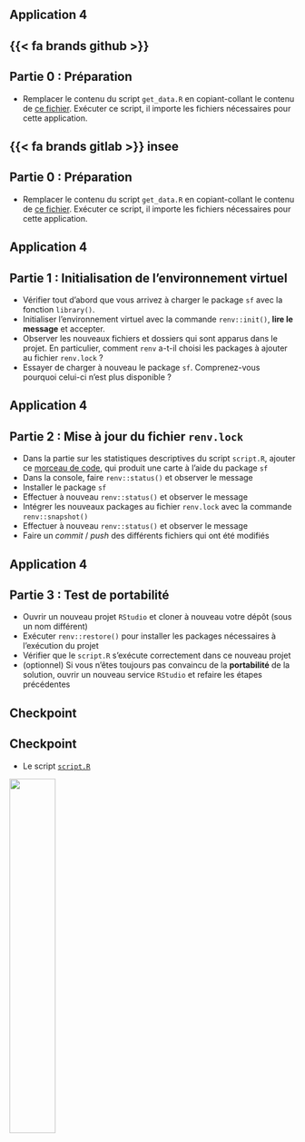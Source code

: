 ## Application 4 {.smaller}


::: {.panel-tabset}

## {{< fa brands github >}}

:::{.callout-tip .nonincremental collapse="true" icon=false}
# Partie 0 : Préparation

* Remplacer le contenu du script `get_data.R` en copiant-collant le contenu de [ce fichier](https://raw.githubusercontent.com/InseeFrLab/formation-bonnes-pratiques-git-R/refs/heads/main/R/checkpoints/application4/get_data.R). Exécuter ce script, il importe les fichiers nécessaires pour cette application.

:::

## {{< fa brands gitlab >}} insee

:::{.callout-tip .nonincremental collapse="true" icon=false}
# Partie 0 : Préparation

* Remplacer le contenu du script `get_data.R` en copiant-collant le contenu de [ce fichier](https://raw.githubusercontent.com/InseeFrLab/formation-bonnes-pratiques-git-R/refs/heads/main/R/checkpoints/application4/get_data_ls3.R). Exécuter ce script, il importe les fichiers nécessaires pour cette application.

:::

:::



## Application 4 {.smaller}

:::{.callout-tip collapse="true" icon=false .nonincremental}
## Partie 1 : Initialisation de l'environnement virtuel

* Vérifier tout d'abord que vous arrivez à charger le package `sf` avec la fonction `library()`.
* Initialiser l'environnement virtuel avec la commande `renv::init()`, __lire le message__ et accepter.
* Observer les nouveaux fichiers et dossiers qui sont apparus dans le projet. En particulier, comment `renv` a-t-il choisi les packages à ajouter au fichier `renv.lock` ?
* Essayer de charger à nouveau le package `sf`. Comprenez-vous pourquoi celui-ci n'est plus disponible ?

:::



## Application 4 {.smaller}

:::{.callout-tip collapse="true" icon=false .nonincremental}
## Partie 2 : Mise à jour du fichier `renv.lock`

* Dans la partie sur les statistiques descriptives du script `script.R`, ajouter ce [morceau de code](https://raw.githubusercontent.com/InseeFrLab/formation-bonnes-pratiques-git-R/refs/heads/main/R/checkpoints/application4/ajout_script.R), qui produit une carte à l'aide du package `sf`
* Dans la console, faire `renv::status()` et observer le message
* Installer le package `sf`
* Effectuer à nouveau `renv::status()` et observer le message
* Intégrer les nouveaux packages au fichier `renv.lock` avec la commande `renv::snapshot()`
* Effectuer à nouveau `renv::status()` et observer le message
* Faire un _commit_ / _push_ des différents fichiers qui ont été modifiés

:::



## Application 4 {.smaller}

:::{.callout-tip collapse="true" icon=false .nonincremental}
## Partie 3 : Test de portabilité

* Ouvrir un nouveau projet `RStudio` et cloner à nouveau votre dépôt (sous un nom différent)
* Exécuter `renv::restore()` pour installer les packages nécessaires à l'exécution du projet
* Vérifier que le `script.R` s'exécute correctement dans ce nouveau projet
* (optionnel) Si vous n'êtes toujours pas convaincu de la **portabilité** de la solution, ouvrir un nouveau service `RStudio` et refaire les étapes précédentes

:::

## Checkpoint

::: {.callout-caution .nonincremental}
## Checkpoint

* Le script [`script.R`](https://raw.githubusercontent.com/InseeFrLab/formation-bonnes-pratiques-git-R/refs/heads/main/R/checkpoints/application4/script.R)

![](checkpoint.jpg){width=40% fig-align="center"}

:::
